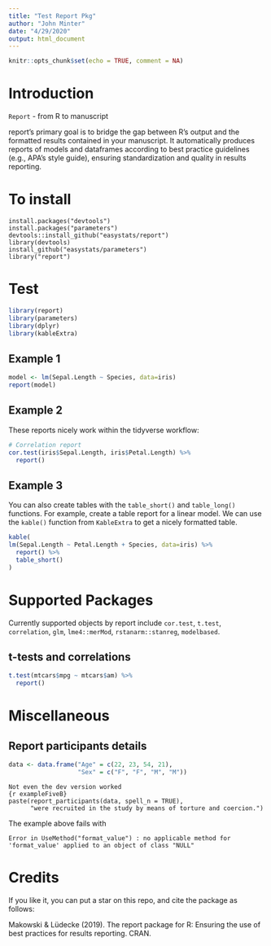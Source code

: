 ```yaml
---
title: "Test Report Pkg"
author: "John Minter"
date: "4/29/2020"
output: html_document
---
```


```r
knitr::opts_chunk$set(echo = TRUE, comment = NA)
```

# Introduction

`Report` - from R to manuscript

report’s primary goal is to bridge the gap between R’s output and the
formatted results contained in your manuscript. It automatically produces
reports of models and dataframes according to best practice guidelines
(e.g., APA’s style guide), ensuring standardization and quality in results
reporting.

# To install

```
install.packages("devtools")
install.packages("parameters")
devtools::install_github("easystats/report")
library(devtools)
install_github("easystats/parameters")
library("report")
```

# Test

```r
library(report)
library(parameters)
library(dplyr)
library(kableExtra)
```

## Example 1

```r
model <- lm(Sepal.Length ~ Species, data=iris)
report(model)
```

## Example 2

These reports nicely work within the tidyverse workflow:

```r
# Correlation report
cor.test(iris$Sepal.Length, iris$Petal.Length) %>% 
  report()
```

## Example 3

You can also create tables with the `table_short()` and `table_long()`
functions. For example, create a table report for a linear model.
We can use the `kable()` function from `KableExtra` to get a nicely
formatted table.

```r
kable(
lm(Sepal.Length ~ Petal.Length + Species, data=iris) %>% 
  report() %>% 
  table_short()
)
```

# Supported Packages

Currently supported objects by report include `cor.test`, `t.test`,
`correlation`, `glm`, `lme4::merMod`, `rstanarm::stanreg`, `modelbased`.

## t-tests and correlations

```r
t.test(mtcars$mpg ~ mtcars$am) %>% 
  report()
```


# Miscellaneous

## Report participants details

```r
data <- data.frame("Age" = c(22, 23, 54, 21),
                   "Sex" = c("F", "F", "M", "M"))
```

```
Not even the dev version worked
{r exampleFiveB}
paste(report_participants(data, spell_n = TRUE),
      "were recruited in the study by means of torture and coercion.")
```
The example above fails with
```
Error in UseMethod("format_value") : no applicable method for 'format_value' applied to an object of class "NULL"
```


# Credits

If you like it, you can put a star on this repo, and cite the package
as follows:

Makowski & Lüdecke (2019). The report package for R: Ensuring the use of best practices for results reporting. CRAN.


